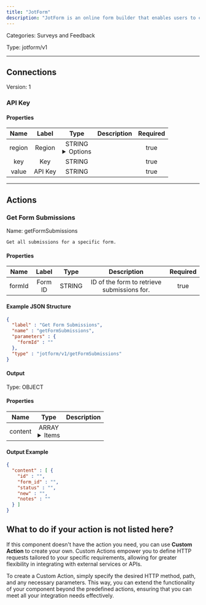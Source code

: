 ```yaml
---
title: "JotForm"
description: "JotForm is an online form builder that enables users to create customized forms for various purposes without needing coding skills."
---
```



Categories: Surveys and Feedback


Type: jotform/v1

<hr />




## Connections

Version: 1


### API Key

#### Properties

|      Name       |      Label     |     Type     |     Description     | Required |
|:---------------:|:--------------:|:------------:|:-------------------:|:--------:|
| region | Region | STRING <details> <summary> Options </summary> us, eu </details> |  | true |
| key | Key | STRING |  | true |
| value | API Key | STRING |  | true |





<hr />


## Actions


### Get Form Submissions
Name: getFormSubmissions

`Get all submissions for a specific form.`

#### Properties

|      Name       |      Label     |     Type     |     Description     | Required |
|:---------------:|:--------------:|:------------:|:-------------------:|:--------:|
| formId | Form ID | STRING | ID of the form to retrieve submissions for. | true |

#### Example JSON Structure
```json
{
  "label" : "Get Form Submissions",
  "name" : "getFormSubmissions",
  "parameters" : {
    "formId" : ""
  },
  "type" : "jotform/v1/getFormSubmissions"
}
```

#### Output



Type: OBJECT


#### Properties

|     Name     |     Type     |     Description     |
|:------------:|:------------:|:-------------------:|
| content | ARRAY <details> <summary> Items </summary> [&#123;STRING\(id), STRING\(form_id), STRING\(status), STRING\(new), STRING\(notes)&#125;] </details> |  |




#### Output Example
```json
{
  "content" : [ {
    "id" : "",
    "form_id" : "",
    "status" : "",
    "new" : "",
    "notes" : ""
  } ]
}
```




## What to do if your action is not listed here?

If this component doesn't have the action you need, you can use **Custom Action** to create your own. Custom Actions empower you to define HTTP requests tailored to your specific requirements, allowing for greater flexibility in integrating with external services or APIs.

To create a Custom Action, simply specify the desired HTTP method, path, and any necessary parameters. This way, you can extend the functionality of your component beyond the predefined actions, ensuring that you can meet all your integration needs effectively.

